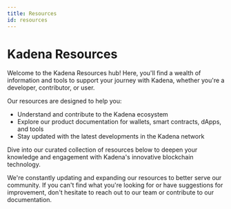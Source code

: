 ```yaml
---
title: Resources
id: resources
---
```



<head>
  <title>Kadena Resources</title>
  <meta name="description" content="Explore Kadena's comprehensive resources for developers, contributors, and users. Find documentation, guides, and tools to enhance your Kadena experience." />
</head>

# Kadena Resources

Welcome to the Kadena Resources hub! Here, you'll find a wealth of information and tools to support your journey with Kadena, whether you're a developer, contributor, or user.

Our resources are designed to help you:
- Understand and contribute to the Kadena ecosystem
- Explore our product documentation for wallets, smart contracts, dApps, and tools
- Stay updated with the latest developments in the Kadena network

Dive into our curated collection of resources below to deepen your knowledge and engagement with Kadena's innovative blockchain technology.

<CustomDocCardList />

We're constantly updating and expanding our resources to better serve our community. If you can't find what you're looking for or have suggestions 
for improvement, don't hesitate to reach out to our team or contribute to our documentation.
